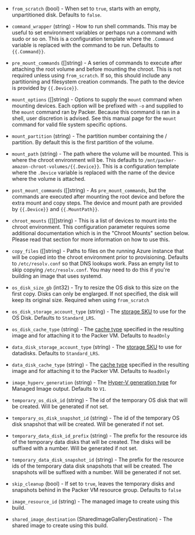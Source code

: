 <!-- Code generated from the comments of the Config struct in builder/azure/chroot/builder.go; DO NOT EDIT MANUALLY -->

- `from_scratch` (bool) - When set to `true`, starts with an empty, unpartitioned disk. Defaults to `false`.

- `command_wrapper` (string) - How to run shell commands. This may be useful to set environment variables or perhaps run
  a command with sudo or so on. This is a configuration template where the `.Command` variable
  is replaced with the command to be run. Defaults to `{{.Command}}`.

- `pre_mount_commands` ([]string) - A series of commands to execute after attaching the root volume and before mounting the chroot.
  This is not required unless using `from_scratch`. If so, this should include any partitioning
  and filesystem creation commands. The path to the device is provided by `{{.Device}}`.

- `mount_options` ([]string) - Options to supply the `mount` command when mounting devices. Each option will be prefixed with
  `-o` and supplied to the `mount` command ran by Packer. Because this command is ran in a shell,
  user discretion is advised. See this manual page for the `mount` command for valid file system specific options.

- `mount_partition` (string) - The partition number containing the / partition. By default this is the first partition of the volume.

- `mount_path` (string) - The path where the volume will be mounted. This is where the chroot environment will be. This defaults
  to `/mnt/packer-amazon-chroot-volumes/{{.Device}}`. This is a configuration template where the `.Device`
  variable is replaced with the name of the device where the volume is attached.

- `post_mount_commands` ([]string) - As `pre_mount_commands`, but the commands are executed after mounting the root device and before the
  extra mount and copy steps. The device and mount path are provided by `{{.Device}}` and `{{.MountPath}}`.

- `chroot_mounts` ([][]string) - This is a list of devices to mount into the chroot environment. This configuration parameter requires
  some additional documentation which is in the "Chroot Mounts" section below. Please read that section
  for more information on how to use this.

- `copy_files` ([]string) - Paths to files on the running Azure instance that will be copied into the chroot environment prior to
  provisioning. Defaults to `/etc/resolv.conf` so that DNS lookups work. Pass an empty list to skip copying
  `/etc/resolv.conf`. You may need to do this if you're building an image that uses systemd.

- `os_disk_size_gb` (int32) - Try to resize the OS disk to this size on the first copy. Disks can only be englarged. If not specified,
  the disk will keep its original size. Required when using `from_scratch`

- `os_disk_storage_account_type` (string) - The [storage SKU](https://docs.microsoft.com/en-us/rest/api/compute/disks/createorupdate#diskstorageaccounttypes)
  to use for the OS Disk. Defaults to `Standard_LRS`.

- `os_disk_cache_type` (string) - The [cache type](https://docs.microsoft.com/en-us/rest/api/compute/images/createorupdate#cachingtypes)
  specified in the resulting image and for attaching it to the Packer VM. Defaults to `ReadOnly`

- `data_disk_storage_account_type` (string) - The [storage SKU](https://docs.microsoft.com/en-us/rest/api/compute/disks/createorupdate#diskstorageaccounttypes)
  to use for datadisks. Defaults to `Standard_LRS`.

- `data_disk_cache_type` (string) - The [cache type](https://docs.microsoft.com/en-us/rest/api/compute/images/createorupdate#cachingtypes)
  specified in the resulting image and for attaching it to the Packer VM. Defaults to `ReadOnly`

- `image_hyperv_generation` (string) - The [Hyper-V generation type](https://docs.microsoft.com/en-us/rest/api/compute/images/createorupdate#hypervgenerationtypes) for Managed Image output.
  Defaults to `V1`.

- `temporary_os_disk_id` (string) - The id of the temporary OS disk that will be created. Will be generated if not set.

- `temporary_os_disk_snapshot_id` (string) - The id of the temporary OS disk snapshot that will be created. Will be generated if not set.

- `temporary_data_disk_id_prefix` (string) - The prefix for the resource ids of the temporary data disks that will be created. The disks will be suffixed with a number. Will be generated if not set.

- `temporary_data_disk_snapshot_id` (string) - The prefix for the resource ids of the temporary data disk snapshots that will be created. The snapshots will be suffixed with a number. Will be generated if not set.

- `skip_cleanup` (bool) - If set to `true`, leaves the temporary disks and snapshots behind in the Packer VM resource group. Defaults to `false`

- `image_resource_id` (string) - The managed image to create using this build.

- `shared_image_destination` (SharedImageGalleryDestination) - The shared image to create using this build.
